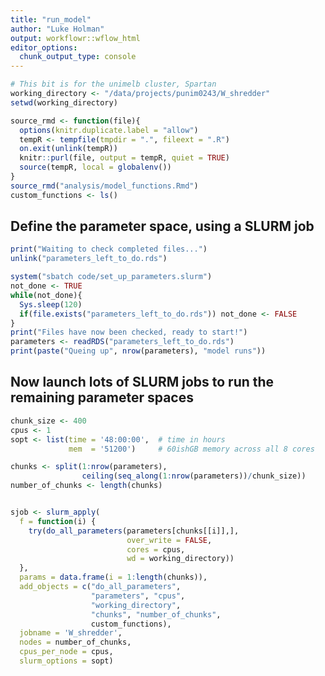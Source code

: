 ```yaml
---
title: "run_model"
author: "Luke Holman"
output: workflowr::wflow_html
editor_options:
  chunk_output_type: console
---
```


```r
# This bit is for the unimelb cluster, Spartan
working_directory <- "/data/projects/punim0243/W_shredder"
setwd(working_directory)
```


```r
source_rmd <- function(file){
  options(knitr.duplicate.label = "allow")
  tempR <- tempfile(tmpdir = ".", fileext = ".R")
  on.exit(unlink(tempR))
  knitr::purl(file, output = tempR, quiet = TRUE)
  source(tempR, local = globalenv())
}
source_rmd("analysis/model_functions.Rmd")
custom_functions <- ls()
```


## Define the parameter space, using a SLURM job
```r
print("Waiting to check completed files...")
unlink("parameters_left_to_do.rds")

system("sbatch code/set_up_parameters.slurm")
not_done <- TRUE
while(not_done){
  Sys.sleep(120)
  if(file.exists("parameters_left_to_do.rds")) not_done <- FALSE
}
print("Files have now been checked, ready to start!")
parameters <- readRDS("parameters_left_to_do.rds")
print(paste("Queing up", nrow(parameters), "model runs"))
```


## Now launch lots of SLURM jobs to run the remaining parameter spaces
```r
chunk_size <- 400
cpus <- 1
sopt <- list(time = '48:00:00',  # time in hours
             mem  = '51200')     # 60ishGB memory across all 8 cores

chunks <- split(1:nrow(parameters),
                ceiling(seq_along(1:nrow(parameters))/chunk_size))
number_of_chunks <- length(chunks)


sjob <- slurm_apply(
  f = function(i) {
    try(do_all_parameters(parameters[chunks[[i]],], 
                          over_write = FALSE, 
                          cores = cpus,
                          wd = working_directory))
  },
  params = data.frame(i = 1:length(chunks)),
  add_objects = c("do_all_parameters", 
                  "parameters", "cpus",
                  "working_directory",
                  "chunks", "number_of_chunks",
                  custom_functions),
  jobname = 'W_shredder',
  nodes = number_of_chunks, 
  cpus_per_node = cpus, 
  slurm_options = sopt)
```


